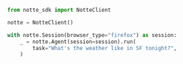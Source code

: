 ```python firefox.py
from notte_sdk import NotteClient

notte = NotteClient()

with notte.Session(browser_type="firefox") as session:  
    _ = notte.Agent(session=session).run(
        task="What's the weather like in SF tonight?",
    )
```
